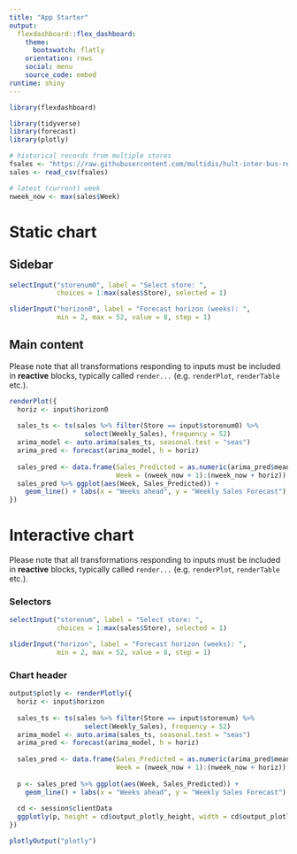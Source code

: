 ```yaml
---
title: "App Starter"
output:
  flexdashboard::flex_dashboard:
    theme:
      bootswatch: flatly
    orientation: rows
    social: menu
    source_code: embed
runtime: shiny
---
```


```r
library(flexdashboard)

library(tidyverse)
library(forecast)
library(plotly)

# historical records from multiple stores
fsales <- "https://raw.githubusercontent.com/multidis/hult-inter-bus-reports-r/main/forecasting/sales_weekly.csv"
sales <- read_csv(fsales)

# latest (current) week
nweek_now <- max(sales$Week)
```


Static chart {data-icon="fa-line-chart"}
=========================================

Sidebar {.sidebar}
-------------------------------------

```r
selectInput("storenum0", label = "Select store: ",
            choices = 1:max(sales$Store), selected = 1)

sliderInput("horizon0", label = "Forecast horizon (weeks): ",
            min = 2, max = 52, value = 8, step = 1)
```


Main content
-----------------------------------------

Please note that all transformations responding to inputs must be included in **reactive** blocks, typically called `render...` (e.g. `renderPlot`, `renderTable` etc.).

```r
renderPlot({
  horiz <- input$horizon0
  
  sales_ts <- ts(sales %>% filter(Store == input$storenum0) %>%
                   select(Weekly_Sales), frequency = 52)
  arima_model <- auto.arima(sales_ts, seasonal.test = "seas")
  arima_pred <- forecast(arima_model, h = horiz)
  
  sales_pred <- data.frame(Sales_Predicted = as.numeric(arima_pred$mean),
                           Week = (nweek_now + 1):(nweek_now + horiz))
  sales_pred %>% ggplot(aes(Week, Sales_Predicted)) +
    geom_line() + labs(x = "Weeks ahead", y = "Weekly Sales Forecast")
})
```


Interactive chart {data-icon="fa-mouse-pointer"}
==================================================

Please note that all transformations responding to inputs must be included in **reactive** blocks, typically called `render...` (e.g. `renderPlot`, `renderTable` etc.).

### Selectors

```r
selectInput("storenum", label = "Select store: ",
            choices = 1:max(sales$Store), selected = 1)

sliderInput("horizon", label = "Forecast horizon (weeks): ",
            min = 2, max = 52, value = 8, step = 1)
```


### Chart header
    
```r
output$plotly <- renderPlotly({
  horiz <- input$horizon
  
  sales_ts <- ts(sales %>% filter(Store == input$storenum) %>%
                   select(Weekly_Sales), frequency = 52)
  arima_model <- auto.arima(sales_ts, seasonal.test = "seas")
  arima_pred <- forecast(arima_model, h = horiz)
  
  sales_pred <- data.frame(Sales_Predicted = as.numeric(arima_pred$mean),
                           Week = (nweek_now + 1):(nweek_now + horiz))
  
  p <- sales_pred %>% ggplot(aes(Week, Sales_Predicted)) +
    geom_line() + labs(x = "Weeks ahead", y = "Weekly Sales Forecast")
  
  cd <- session$clientData
  ggplotly(p, height = cd$output_plotly_height, width = cd$output_plotly_width)
})

plotlyOutput("plotly")
```
